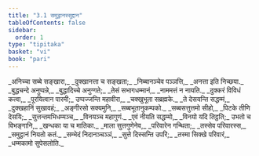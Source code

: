 ```yaml
---
title: "3.1 समुट्ठानस्सुद्दान"
tableOfContents: false
sidebar:
  order: 1
type: "tipitaka"
basket: "vi"
book: "pari"
---
```



<DynamicBreadcrumb />

<Division number="257" book="pari">

<Paragraph number="1076" type="verses" book="pari">
_अनिच्चा सब्बे सङ्खारा,_  
_दुक्खानत्ता च सङ्खता;_  
_निब्बानञ्चेव पञ्ञत्ति,_  
_अनत्ता इति निच्छया._  

</Paragraph>

<Paragraph number="1077" type="verses" book="pari">
_बुद्धचन्दे अनुप्पन्ने,_  
_बुद्धादिच्चे अनुग्गते;_  
_तेसं सभागधम्मानं,_  
_नाममत्तं न नायति._  

</Paragraph>

<Paragraph number="1078" type="verses" book="pari">
_दुक्करं विविधं कत्वा,_  
_पूरयित्वान पारमी;_  
उप्पज्जन्ति महावीरा,_  
_चक्खुभूता सब्रह्मके._  

</Paragraph>

<Paragraph number="1079" type="verses" book="pari">
_ते देसयन्ति सद्धम्मं,_  
_दुक्खहानिं सुखावहं;_  
_अङ्गीरसो सक्यमुनि,_  
_सब्बभूतानुकम्पको._  

</Paragraph>

<Paragraph number="1080" type="verses" book="pari">
_सब्बसत्तुत्तमो सीहो,_  
_पिटके तीणि देसयि;_  
_सुत्तन्तमभिधम्मञ्च,_  
_विनयञ्च महागुणं._  

</Paragraph>

<Paragraph number="1081" type="verses" book="pari">
_एवं नीयति सद्धम्मो,_  
_विनयो यदि तिट्ठति;_  
उभतो च विभङ्गानि,_  
_खन्धका या च मातिका._  

</Paragraph>

<Paragraph number="1082" type="verses" book="pari">
_माला सुत्तगुणेनेव,_  
_परिवारेन गन्थिता;_  
_तस्सेव परिवारस्स,_  
_समुट्ठानं नियतो कतं._  

</Paragraph>

<Paragraph number="1083" type="verses" book="pari">
_सम्भेदं निदानञ्चञ्ञं,_  
_सुत्ते दिस्सन्ति उपरि;_  
_तस्मा सिक्खे परिवारं,_  
_धम्मकामो सुपेसलोति._
</Paragraph>
</Division>